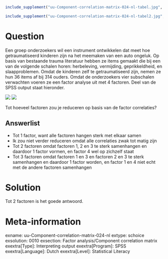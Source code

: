 ```r
include_supplement("uu-Component-correlation-matrix-024-nl-tabel.jpg", recursive = TRUE)
```

```r
include_supplement("uu-Component-correlation-matrix-024-nl-tabel2.jpg", recursive = TRUE)
```


Question
========

Een groep onderzoekers wil een instrument ontwikkelen dat meet hoe getraumatiseerd kinderen zijn na het meemaken van een auto ongeluk. Op basis van bestaande trauma literatuur hebben ze items gemaakt die bij een van de volgende schalen horen: herbeleving, vermijding, geprikkeldheid, en slaapproblemen. Omdat de kinderen zelf te getraumatiseerd zijn, nemen ze hun 36 items af bij 314 ouders.  Omdat de onderzoekers vier subschalen verwachten voeren ze een factor analyse uit met 4 factoren. Deel van de SPSS output staat hieronder.

![](uu-Component-correlation-matrix-024-nl-tabel.jpg)
![](uu-Component-correlation-matrix-024-nl-tabel2.jpg)

Tot hoeveel factoren zou je reduceren op basis van de factor correlaties?

Answerlist
----------
* Tot 1 factor, want alle factoren hangen sterk met elkaar samen
* Ik zou niet verder reduceren omdat alle correlaties zwak tot matig zijn
* Tot 2 factoren omdat factoren 1, 2 en 3 te sterk samenhangen en daardoor 1 factor vormen, en factor 4 wel op zichzelf staat
* Tot 3 factoren omdat factoren 1 en 3 en factoren 2 en 3 te sterk samenhangen en daardoor 1 factor worden, en factor 1 en 4 niet echt met de andere factoren samenhangen

Solution
========

Tot 2 factoren is het goede antwoord.

Meta-information
================
exname: uu-Component-correlation-matrix-024-nl
extype: schoice
exsolution: 0010
exsection: Factor analysis/Component correlation matrix
exextra[Type]: Interpreting output
exextra[Program]: SPSS
exextra[Language]: Dutch
exextra[Level]: Statistical Literacy
